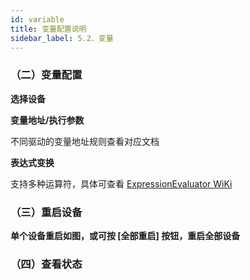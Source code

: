 ```yaml
---
id: variable
title: 变量配置说明
sidebar_label: 5.2、变量
---
```


### （二）变量配置

  **选择设备**


  **变量地址/执行参数**

  不同驱动的变量地址规则查看对应文档


  **表达式变换**

  支持多种运算符，具体可查看 [ExpressionEvaluator WiKi](https://gitee.com/diego2098/ThingsGateway/releases/latest) 


### （三）重启设备

  **单个设备重启如图，或可按 [全部重启] 按钮，重启全部设备**



### （四）查看状态
